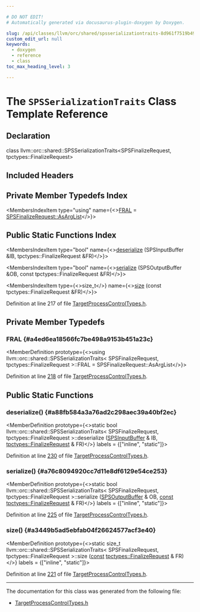 ```yaml
---

# DO NOT EDIT!
# Automatically generated via docusaurus-plugin-doxygen by Doxygen.

slug: /api/classes/llvm/orc/shared/spsserializationtraits-8d961f7519b494fe7911b7456b62b5bc
custom_edit_url: null
keywords:
  - doxygen
  - reference
  - class
toc_max_heading_level: 3

---
```





# The `SPSSerializationTraits` Class Template Reference

<DoxygenPage pluginConfig={pluginConfig}>



## Declaration

<CodeBlock>class llvm::orc::shared::SPSSerializationTraits&lt;SPSFinalizeRequest, tpctypes::FinalizeRequest&gt;</CodeBlock>

## Included Headers

<IncludesList>
<IncludesListItem
  filePath="llvm/ExecutionEngine/Orc/Shared/TargetProcessControlTypes.h"
  permalink="/docs/api/files/include/include/llvm/include/llvm/executionengine/include/llvm/executionengine/orc/include/llvm/executionengine/orc/shared/targetprocesscontroltypes-h"
  isLocal="true" />
</IncludesList>

## Private Member Typedefs Index

<MembersIndex>

<MembersIndexItem
  type="using"
  name={<><a href="#a4ed6ea18566fc7be498a9153b451a23c">FRAL</a> = <a href="/docs/api/classes/llvm/orc/shared/spstuple/#a4ac958780d60988306a818239d07657c">SPSFinalizeRequest::AsArgList</a></>}>
</MembersIndexItem>

</MembersIndex>

## Public Static Functions Index

<MembersIndex>

<MembersIndexItem
  type="bool"
  name={<><a href="#a88fb584a3a76ad2c298aec39a40bf2ec">deserialize</a> (SPSInputBuffer &amp;IB, tpctypes::FinalizeRequest &amp;FR)</>}>
</MembersIndexItem>

<MembersIndexItem
  type="bool"
  name={<><a href="#a76c8094920cc7d11e8df6129e54ce253">serialize</a> (SPSOutputBuffer &amp;OB, const tpctypes::FinalizeRequest &amp;FR)</>}>
</MembersIndexItem>

<MembersIndexItem
  type={<>size&#95;t</>}
  name={<><a href="#a3449b5ad5ebfab04f26624577acf3e40">size</a> (const tpctypes::FinalizeRequest &amp;FR)</>}>
</MembersIndexItem>

</MembersIndex>


Definition at line 217 of file <a href="/docs/api/files/include/include/llvm/include/llvm/executionengine/include/llvm/executionengine/orc/include/llvm/executionengine/orc/shared/targetprocesscontroltypes-h">TargetProcessControlTypes.h</a>.

<SectionDefinition>

## Private Member Typedefs

### FRAL {#a4ed6ea18566fc7be498a9153b451a23c}

<MemberDefinition
  prototype={<>using llvm::orc::shared::SPSSerializationTraits&lt; SPSFinalizeRequest, tpctypes::FinalizeRequest &gt;::FRAL =  SPSFinalizeRequest::AsArgList</>}>

Definition at line <a href="/docs/api/files/include/include/llvm/include/llvm/executionengine/include/llvm/executionengine/orc/include/llvm/executionengine/orc/shared/targetprocesscontroltypes-h/#l00218">218</a> of file <a href="/docs/api/files/include/include/llvm/include/llvm/executionengine/include/llvm/executionengine/orc/include/llvm/executionengine/orc/shared/targetprocesscontroltypes-h">TargetProcessControlTypes.h</a>.
</MemberDefinition>

</SectionDefinition>

<SectionDefinition>

## Public Static Functions

### deserialize() {#a88fb584a3a76ad2c298aec39a40bf2ec}

<MemberDefinition
  prototype={<>static bool llvm::orc::shared::SPSSerializationTraits&lt; SPSFinalizeRequest, tpctypes::FinalizeRequest &gt;::deserialize (<a href="/docs/api/classes/llvm/orc/shared/spsinputbuffer">SPSInputBuffer</a> &amp; IB, <a href="/docs/api/structs/llvm/orc/tpctypes/finalizerequest">tpctypes::FinalizeRequest</a> &amp; FR)</>}
  labels = {["inline", "static"]}>

Definition at line <a href="/docs/api/files/include/include/llvm/include/llvm/executionengine/include/llvm/executionengine/orc/include/llvm/executionengine/orc/shared/targetprocesscontroltypes-h/#l00230">230</a> of file <a href="/docs/api/files/include/include/llvm/include/llvm/executionengine/include/llvm/executionengine/orc/include/llvm/executionengine/orc/shared/targetprocesscontroltypes-h">TargetProcessControlTypes.h</a>.
</MemberDefinition>

### serialize() {#a76c8094920cc7d11e8df6129e54ce253}

<MemberDefinition
  prototype={<>static bool llvm::orc::shared::SPSSerializationTraits&lt; SPSFinalizeRequest, tpctypes::FinalizeRequest &gt;::serialize (<a href="/docs/api/classes/llvm/orc/shared/spsoutputbuffer">SPSOutputBuffer</a> &amp; OB, <a href="/docs/api/files/lib/lib/target/lib/target/aarch64/aarch64promoteconstant-cpp/#a90f8350fecae261c25be85d38b451bff">const</a> <a href="/docs/api/structs/llvm/orc/tpctypes/finalizerequest">tpctypes::FinalizeRequest</a> &amp; FR)</>}
  labels = {["inline", "static"]}>

Definition at line <a href="/docs/api/files/include/include/llvm/include/llvm/executionengine/include/llvm/executionengine/orc/include/llvm/executionengine/orc/shared/targetprocesscontroltypes-h/#l00225">225</a> of file <a href="/docs/api/files/include/include/llvm/include/llvm/executionengine/include/llvm/executionengine/orc/include/llvm/executionengine/orc/shared/targetprocesscontroltypes-h">TargetProcessControlTypes.h</a>.
</MemberDefinition>

### size() {#a3449b5ad5ebfab04f26624577acf3e40}

<MemberDefinition
  prototype={<>static size&#95;t llvm::orc::shared::SPSSerializationTraits&lt; SPSFinalizeRequest, tpctypes::FinalizeRequest &gt;::size (<a href="/docs/api/files/lib/lib/target/lib/target/aarch64/aarch64promoteconstant-cpp/#a90f8350fecae261c25be85d38b451bff">const</a> <a href="/docs/api/structs/llvm/orc/tpctypes/finalizerequest">tpctypes::FinalizeRequest</a> &amp; FR)</>}
  labels = {["inline", "static"]}>

Definition at line <a href="/docs/api/files/include/include/llvm/include/llvm/executionengine/include/llvm/executionengine/orc/include/llvm/executionengine/orc/shared/targetprocesscontroltypes-h/#l00221">221</a> of file <a href="/docs/api/files/include/include/llvm/include/llvm/executionengine/include/llvm/executionengine/orc/include/llvm/executionengine/orc/shared/targetprocesscontroltypes-h">TargetProcessControlTypes.h</a>.
</MemberDefinition>

</SectionDefinition>

<hr/>

The documentation for this class was generated from the following file:

<ul>
<li><a href="/docs/api/files/include/include/llvm/include/llvm/executionengine/include/llvm/executionengine/orc/include/llvm/executionengine/orc/shared/targetprocesscontroltypes-h">TargetProcessControlTypes.h</a></li>
</ul>

</DoxygenPage>
